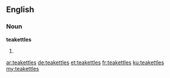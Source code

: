 ==English==

===Noun===
'''teakettles'''

#{{plural of|teakettle}}

[[ar:teakettles]]
[[de:teakettles]]
[[et:teakettles]]
[[fr:teakettles]]
[[ku:teakettles]]
[[my:teakettles]]
